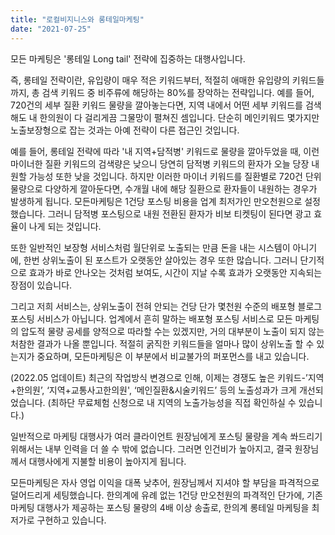 ```yaml
---
title: "로컬비지니스와 롱테일마케팅"
date: "2021-07-25"
---
```


모든 마케팅은 '롱테일 Long tail' 전략에 집중하는 대행사입니다.


즉, 롱테일 전략이란, 유입량이 매우 적은 키워드부터, 적절히 애매한 유입량의 키워드들까지, 총 검색 키워드 중 비주류에 해당하는 80%를 장악하는 전략입니다. 예를 들어, 720건의 세부 질환 키워드 물량을 깔아놓는다면, 지역 내에서 어떤 세부 키워드를 검색해도 내 한의원이 다 걸리게끔 그물망이 펼쳐진 셈입니다. 단순히 메인키워드 몇가지만 노출보장형으로 잡는 것과는 아예 전략이 다른 접근인 것입니다. 

예를 들어, 롱테일 전략에 따라 '내 지역+담적병' 키워드로 물량을 깔아두었을 때, 이런 마이너한 질환 키워드의 검색량은 낮으니 당연히 담적병 키워드의 환자가 오늘 당장 내원할 가능성 또한 낮을 것입니다. 하지만 이러한 마이너 키워드를 질환별로 720건 단위 물량으로 다양하게 깔아둔다면, 수개월 내에 해당 질환으로 환자들이 내원하는 경우가 발생하게 됩니다. 모든마케팅은 1건당 포스팅 비용을 업계 최저가인 만오천원으로 설정했습니다. 그러니 담적병 포스팅으로 내원 전환된 환자가 비보 티켓팅이 된다면 광고 효율이 나게 되는 것입니다.

또한 일반적인 보장형 서비스처럼 월단위로 노출되는 만큼 돈을 내는 시스템이 아니기에, 한번 상위노출이 된 포스트가 오랫동안 살아있는 경우 또한 많습니다. 그러니 단기적으로 효과가 바로 안나오는 것처럼 보여도, 시간이 지날 수록 효과가 오랫동안 지속되는 장점이 있습니다.

그리고 저희 서비스는, 상위노출이 전혀 안되는 건당 단가 몇천원 수준의 배포형 블로그 포스팅 서비스가 아닙니다. 업계에서 흔히 말하는 배포형 포스팅 서비스로 모든 마케팅의 압도적 물량 공세를 양적으로 따라할 수는 있겠지만, 거의 대부분이 노출이 되지 않는 처참한 결과가 나올 뿐입니다. 적절히 굵직한 키워드들을 얼마나 많이 상위노출 할 수 있는지가 중요하며, 모든마케팅은 이 부분에서 비교불가의 퍼포먼스를 내고 있습니다.

(2022.05 업데이트) 
최근의 작업방식 변경으로 인해, 이제는 경쟁도 높은 키워드-’지역+한의원’, ‘지역+교통사고한의원', ‘메인질환&시술키워드’ 등의 노출성과가 크게 개선되었습니다. (최하단 무료체험 신청으로 내 지역의 노출가능성을 직접 확인하실 수 있습니다.)

일반적으로 마케팅 대행사가 여러 클라이언트 원장님에게 포스팅 물량을 계속 쏴드리기 위해서는 내부 인력을 더 쓸 수 밖에 없습니다. 그러면 인건비가 높아지고, 결국 원장님께서 대행사에게 지불할 비용이 높아지게 됩니다.

모든마케팅은 자사 영업 이익을 대폭 낮추어, 원장님께서 지셔야 할 부담을 파격적으로 덜어드리게 세팅했습니다. 한의계에 유례 없는 1건당 만오천원의 파격적인 단가에, 기존 마케팅 대행사가 제공하는 포스팅 물량의 4배 이상 송출로, 한의계 롱테일 마케팅을 최저가로 구현하고 있습니다.
